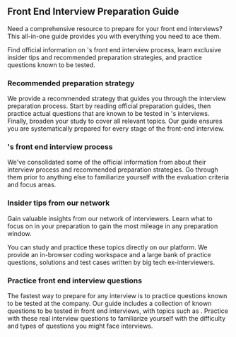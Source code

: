 ## <CompanyName /> Front End Interview Preparation Guide

Need a comprehensive resource to prepare for your <CompanyName /> front end interviews? This all-in-one guide provides you with everything you need to ace them.

Find official information on <CompanyName />'s front end interview process, learn exclusive insider tips and recommended preparation strategies, and practice questions known to be tested.

### Recommended preparation strategy

We provide a recommended strategy that guides you through the interview preparation process. Start by reading official preparation guides, then practice actual questions that are known to be tested in <CompanyName />'s interviews. Finally, broaden your study to cover all relevant topics. Our guide ensures you are systematically prepared for every stage of the <CompanyName /> front-end interview.

### <CompanyName />'s front end interview process

We've consolidated some of the official information from <CompanyName /> about their interview process and recommended preparation strategies. Go through them prior to anything else to familiarize yourself with the evaluation criteria and focus areas.

### Insider tips from our network

Gain valuable insights from our network of <CompanyName /> interviewers. Learn what to focus on in your preparation to gain the most mileage in any preparation window.

You can study and practice these topics directly on our platform. We provide an in-browser coding workspace and a large bank of practice questions, solutions and test cases written by big tech ex-interviewers.

### Practice <CompanyName /> front end interview questions

The fastest way to prepare for any interview is to practice questions known to be tested at the company. Our guide includes a collection of <QuestionCount /> known questions to be tested in <CompanyName /> front end interviews, with topics such as <Topics />. Practice with these real interview questions to familiarize yourself with the difficulty and types of questions you might face interviews.
